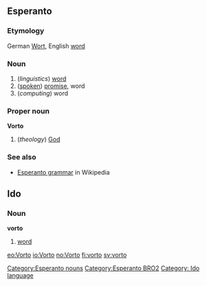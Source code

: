 ==Esperanto==
===Etymology===
German [[Wort]], English [[word]]

===Noun===
{{eo-noun}}
#(''linguistics'') [[word]]
#([[spoken]]) [[promise]], word
#(''computing'') word

===Proper noun===
'''Vorto'''

#(''theology'') [[God]]

===See also===
*[[w:Esperanto grammar|Esperanto grammar]] in Wikipedia

[[Category:Esperanto nouns]]
[[Category:Esperanto BRO2]]

==Ido==
===Noun===
'''vorto'''

#[[word]]

[[Category: Ido language]]

[[eo:Vorto]]
[[io:Vorto]]
[[no:Vorto]]
[[fi:vorto]]
[[sv:vorto]]